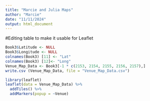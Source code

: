 ```yaml
---
title: "Marcie and Julia Maps"
author: "Marcie"
date: "11/11/2024"
output: html_document
---
```

#Editing table to make it usable for Leaflet
```r
Book3$Latitude <- NULL
Book3$Longitude <- NULL
colnames(Book3) [11] <- "Lat"
colnames(Book3) [12]<- "Long"
Venue_Map_Data <- Book3[-1 * c(2153, 2154, 2155, 2156, 2157),]
write.csv (Venue_Map_Data, file = "Venue_Map_Data.csv")
```



```r
library(leaflet)
leaflet(data = Venue_Map_Data) %>% 
  addTiles() %>% 
  addMarkers(popup = ~Venue)

```
